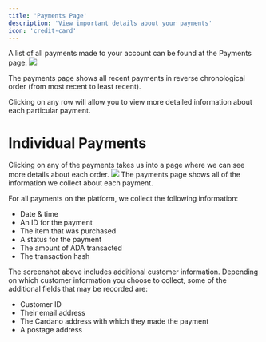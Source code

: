 ```yaml
---
title: 'Payments Page'
description: 'View important details about your payments'
icon: 'credit-card'
---
```


A list of all payments made to your account can be found at the Payments page.
![](/payments/images/page_1.png)

The payments page shows all recent payments in reverse chronological order (from most recent to least recent).

Clicking on any row will allow you to view more detailed information about each particular payment.

# Individual Payments

Clicking on any of the payments takes us into a page where we can see more details about each order.
![](/payments/images/page_2.png)
The payments page shows all of the information we collect about each payment.

For all payments on the platform, we collect the following information:

- Date & time
- An ID for the payment
- The item that was purchased
- A status for the payment
- The amount of ADA transacted
- The transaction hash

The screenshot above includes additional customer information. Depending on which customer information you choose to collect, some of the additional fields that may be recorded are:

- Customer ID
- Their email address
- The Cardano address with which they made the payment
- A postage address

